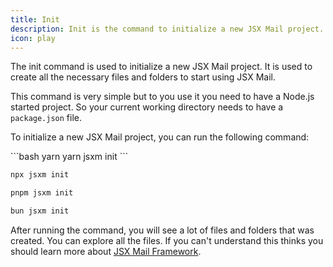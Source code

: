 ```yaml
---
title: Init
description: Init is the command to initialize a new JSX Mail project.
icon: play
---
```


The init command is used to initialize a new JSX Mail project. It is used to create all the necessary files and folders to start using JSX Mail.

This command is very simple but to you use it you need to have a Node.js started project. So your current working directory needs to have a `package.json` file.

To initialize a new JSX Mail project, you can run the following command:

<CodeGroup>
```bash yarn
yarn jsxm init
```

```bash npm
npx jsxm init
```

```bash pnpm
pnpm jsxm init
```

```bash bun
bun jsxm init
```

</CodeGroup>

After running the command, you will see a lot of files and folders that was created. You can explore all the files. If you can't understand this thinks you should learn more about [JSX Mail Framework](/framework/learning/getting-started).
